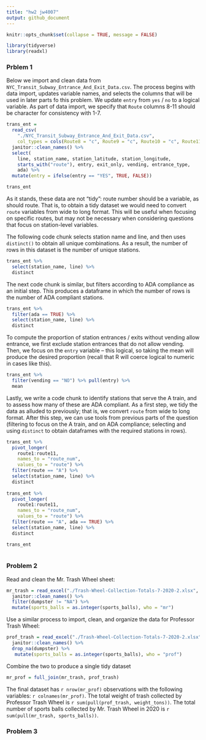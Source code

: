 ```yaml
---
title: "hw2 jw4007"
output: github_document
---
```

```r
knitr::opts_chunk$set(collapse = TRUE, message = FALSE)
```

```r
library(tidyverse)
library(readxl)
```

### Prblem 1

Below we import and clean data from `NYC_Transit_Subway_Entrance_And_Exit_Data.csv`. The process begins with data import, updates variable names, and selects the columns that will be used in later parts fo this problem. We update `entry` from `yes` / `no` to a logical variable. As part of data import, we specify that `Route` columns 8-11 should be character for consistency with 1-7.

```r
trans_ent = 
  read_csv(
    "./NYC_Transit_Subway_Entrance_And_Exit_Data.csv",
    col_types = cols(Route8 = "c", Route9 = "c", Route10 = "c", Route11 = "c")) %>%
  janitor::clean_names() %>%
  select(
    line, station_name, station_latitude, station_longitude, 
    starts_with("route"), entry, exit_only, vending, entrance_type, 
    ada) %>% 
  mutate(entry = ifelse(entry == "YES", TRUE, FALSE))

trans_ent
```

As it stands, these data are not "tidy": route number should be a variable, as should route. That is, to obtain a tidy dataset we would need to convert `route` variables from wide to long format. This will be useful when focusing on specific routes, but may not be necessary when considering questions that focus on station-level variables. 

The following code chunk selects station name and line, and then uses `distinct()` to obtain all unique combinations. As a result, the number of rows in this dataset is the number of unique stations.

```r
trans_ent %>% 
  select(station_name, line) %>% 
  distinct
```
The next code chunk is similar, but filters according to ADA compliance as an initial step. This produces a dataframe in which the number of rows is the number of ADA compliant stations. 
```r
trans_ent %>% 
  filter(ada == TRUE) %>% 
  select(station_name, line) %>% 
  distinct
```

To compute the proportion of station entrances / exits without vending allow entrance, we first exclude station entrances that do not allow vending. Then, we focus on the `entry` variable -- this logical, so taking the mean will produce the desired proportion (recall that R will coerce logical to numeric in cases like this).

```r
trans_ent %>% 
  filter(vending == "NO") %>% pull(entry) %>% 
  mean
```
Lastly, we write a code chunk to identify stations that serve the A train, and to assess how many of these are ADA compliant. As a first step, we tidy the data as alluded to previously; that is, we convert `route` from wide to long format. After this step, we can use tools from previous parts of the question (filtering to focus on the A train, and on ADA compliance; selecting and using `distinct` to obtain dataframes with the required stations in rows).

```r
trans_ent %>% 
  pivot_longer(
    route1:route11,
    names_to = "route_num",
    values_to = "route") %>% 
  filter(route == "A") %>%  
  select(station_name, line) %>% 
  distinct
  
trans_ent %>% 
  pivot_longer(
    route1:route11,
    names_to = "route_num",
    values_to = "route") %>% 
  filter(route == "A", ada == TRUE) %>% 
  select(station_name, line) %>% 
  distinct

trans_ent
  
```

### Problem 2

Read and clean the Mr. Trash Wheel sheet:
```r
mr_trash = read_excel("./Trash-Wheel-Collection-Totals-7-2020-2.xlsx", sheet = "Mr. Trash Wheel", range = "A2:N533") %>%
  janitor::clean_names() %>%
  filter(dumpster != "NA") %>%
  mutate(sports_balls = as.integer(sports_balls), who = "mr")

```

Use a similar process to import, clean, and organize the data for Professor Trash Wheel:
```r
prof_trash = read_excel("./Trash-Wheel-Collection-Totals-7-2020-2.xlsx", sheet = "Professor Trash Wheel", range = "A2:N115") %>%
  janitor::clean_names() %>%
  drop_na(dumpster) %>%
   mutate(sports_balls = as.integer(sports_balls), who = "prof")

```

Combine the two to produce a single tidy dataset
```r
mr_prof = full_join(mr_trash, prof_trash)
```
The final dataset has `r nrow(mr_prof)` observations with the following variables: `r colnames(mr_prof)`.
The total weight of trash collected by Professor Trash Wheel is `r sum(pull(prof_trash, weight_tons))`.
The total number of sports balls collected by Mr. Trash Wheel in 2020 is `r sum(pull(mr_trash, sports_balls))`.

### Problem 3







